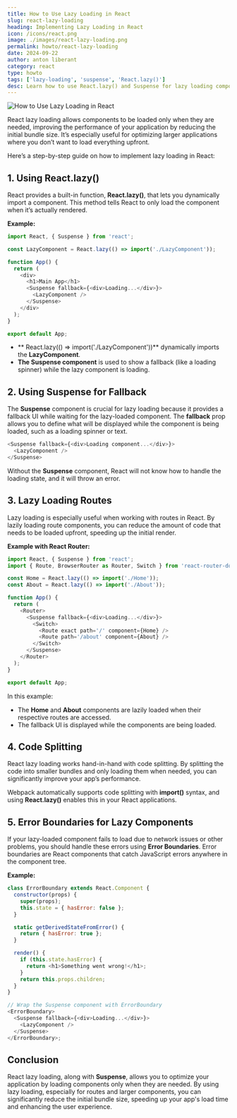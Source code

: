 ```yaml
---
title: How to Use Lazy Loading in React
slug: react-lazy-loading
heading: Implementing Lazy Loading in React
icon: /icons/react.png
image: ./images/react-lazy-loading.png
permalink: howto/react-lazy-loading
date: 2024-09-22
author: anton liberant
category: react
type: howto
tags: ['lazy-loading', 'suspense', 'React.lazy()']
desc: Learn how to use React.lazy() and Suspense for lazy loading components to boost app performance by loading parts only when needed for faster user experience.
---
```


![How to Use Lazy Loading in React](./images/react-lazy-loading.png)

React lazy loading allows components to be loaded only when they are needed, improving the
performance of your application by reducing the initial bundle size. It’s especially useful for
optimizing larger applications where you don’t want to load everything upfront.

Here’s a step-by-step guide on how to implement lazy loading in React:

## 1. Using React.lazy()

React provides a built-in function, **React.lazy()**, that lets you dynamically import a component.
This method tells React to only load the component when it’s actually rendered.

**Example:**

```js
import React, { Suspense } from 'react';

const LazyComponent = React.lazy(() => import('./LazyComponent'));

function App() {
  return (
    <div>
      <h1>Main App</h1>
      <Suspense fallback={<div>Loading...</div>}>
        <LazyComponent />
      </Suspense>
    </div>
  );
}

export default App;
```

- ** React.lazy(() => import('./LazyComponent'))** dynamically imports the **LazyComponent**.
- **The Suspense component** is used to show a fallback (like a loading spinner) while the lazy
  component is loading.

## 2. Using Suspense for Fallback

The **Suspense** component is crucial for lazy loading because it provides a fallback UI while
waiting for the lazy-loaded component. The **fallback** prop allows you to define what will be
displayed while the component is being loaded, such as a loading spinner or text.

```js
<Suspense fallback={<div>Loading component...</div>}>
  <LazyComponent />
</Suspense>
```

Without the **Suspense** component, React will not know how to handle the loading state, and it will
throw an error.

## 3. Lazy Loading Routes

Lazy loading is especially useful when working with routes in React. By lazily loading route
components, you can reduce the amount of code that needs to be loaded upfront, speeding up the
initial render.

**Example with React Router:**

```js
import React, { Suspense } from 'react';
import { Route, BrowserRouter as Router, Switch } from 'react-router-dom';

const Home = React.lazy(() => import('./Home'));
const About = React.lazy(() => import('./About'));

function App() {
  return (
    <Router>
      <Suspense fallback={<div>Loading...</div>}>
        <Switch>
          <Route exact path='/' component={Home} />
          <Route path='/about' component={About} />
        </Switch>
      </Suspense>
    </Router>
  );
}

export default App;
```

In this example:

- The **Home** and **About** components are lazily loaded when their respective routes are accessed.
- The fallback UI is displayed while the components are being loaded.

## 4. Code Splitting

React lazy loading works hand-in-hand with code splitting. By splitting the code into smaller
bundles and only loading them when needed, you can significantly improve your app’s performance.

Webpack automatically supports code splitting with **import()** syntax, and using **React.lazy()**
enables this in your React applications.

## 5. Error Boundaries for Lazy Components

If your lazy-loaded component fails to load due to network issues or other problems, you should
handle these errors using **Error Boundaries**. Error boundaries are React components that catch
JavaScript errors anywhere in the component tree.

**Example:**

```js
class ErrorBoundary extends React.Component {
  constructor(props) {
    super(props);
    this.state = { hasError: false };
  }

  static getDerivedStateFromError() {
    return { hasError: true };
  }

  render() {
    if (this.state.hasError) {
      return <h1>Something went wrong!</h1>;
    }
    return this.props.children;
  }
}

// Wrap the Suspense component with ErrorBoundary
<ErrorBoundary>
  <Suspense fallback={<div>Loading...</div>}>
    <LazyComponent />
  </Suspense>
</ErrorBoundary>;
```

## Conclusion

React lazy loading, along with **Suspense**, allows you to optimize your application by loading
components only when they are needed. By using lazy loading, especially for routes and larger
components, you can significantly reduce the initial bundle size, speeding up your app's load time
and enhancing the user experience.
